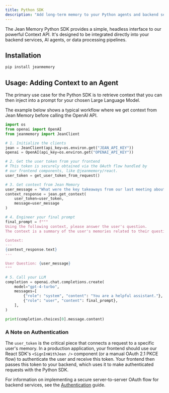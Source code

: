 ```yaml
---
title: Python SDK
description: "Add long-term memory to your Python agents and backend services."
---
```


The Jean Memory Python SDK provides a simple, headless interface to our powerful Context API. It's designed to be integrated directly into your backend services, AI agents, or data processing pipelines.

## Installation

```bash
pip install jeanmemory
```

## Usage: Adding Context to an Agent

The primary use case for the Python SDK is to retrieve context that you can then inject into a prompt for your chosen Large Language Model.

The example below shows a typical workflow where we get context from Jean Memory before calling the OpenAI API.

```python
import os
from openai import OpenAI
from jeanmemory import JeanClient

# 1. Initialize the clients
jean = JeanClient(api_key=os.environ.get("JEAN_API_KEY"))
openai = OpenAI(api_key=os.environ.get("OPENAI_API_KEY"))

# 2. Get the user token from your frontend
# This token is securely obtained via the OAuth flow handled by
# our frontend components, like @jeanmemory/react.
user_token = get_user_token_from_request() 

# 3. Get context from Jean Memory
user_message = "What were the key takeaways from our last meeting about Project Phoenix?"
context_response = jean.get_context(
    user_token=user_token,
    message=user_message
)

# 4. Engineer your final prompt
final_prompt = f"""
Using the following context, please answer the user's question.
The context is a summary of the user's memories related to their question.

Context:
---
{context_response.text}
---

User Question: {user_message}
"""

# 5. Call your LLM
completion = openai.chat.completions.create(
    model="gpt-4-turbo",
    messages=[
        {"role": "system", "content": "You are a helpful assistant."},
        {"role": "user", "content": final_prompt},
    ],
)

print(completion.choices[0].message.content)

```

### A Note on Authentication

The `user_token` is the critical piece that connects a request to a specific user's memory. In a production application, your frontend should use our React SDK's `<SignInWithJean />` component (or a manual OAuth 2.1 PKCE flow) to authenticate the user and receive this token. Your frontend then passes this token to your backend, which uses it to make authenticated requests with the Python SDK.

For information on implementing a secure server-to-server OAuth flow for backend services, see the [Authentication](/authentication) guide.
